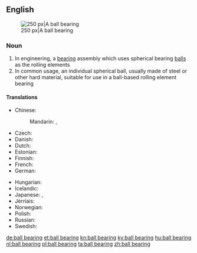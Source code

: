 ==English==
{{wikipedia|Ball bearing}}
[[Image:Four-point-contact-bearing din628 type-qj 180-ex.png|thumb|right|250 px|A ball bearing]]

===Noun===
{{en-noun}}

# In engineering, a [[bearing]] assembly which uses spherical bearing [[ball]]s as the rolling elements
# In common usage, an individual spherical ball, usually made of steel or other hard material, suitable for use in a ball-based rolling element bearing

====Translations====
{{trans-top|bearing assembly with spherical balls}}
* Chinese:
*: Mandarin: {{t|cmn|滾珠軸承|sc=Hani}}, {{t|cmn|滚珠轴承|tr=gǔnzhū zhóuchéng|sc=Hani}}
* Czech: {{t-|cs|kuličkové ložisko|n}}
* Danish: {{t-|da|kugleleje}}
* Dutch: {{t+|nl|kogellager|n}}
* Estonian: {{t-|et|kuullaager}}
* Finnish: {{t+|fi|kuulalaakeri}}
* French: {{t-|fr|roulement mécanique|m}}
* German: {{t+|de|Kugellager|n}}
{{trans-mid}}
* Hungarian: {{t+|hu|golyóscsapágy}}
* Icelandic: {{t-|is|kúlulega|f}}
* Japanese: {{t-|ja|玉軸受|tr=たまじくうけ, tamajikuuke|sc=Jpan}}, {{t-|ja|ボールベアリング|tr=bōrubearingu|sc=Jpan}}
* Jèrriais: {{tø|roa-jer|rouôl'lie à balles|f}}
* Norwegian: {{t-|no|julelager}}
* Polish: {{t-|pl|łożysko kulkowe|n}}
* Russian: {{t+|ru|шарикоподшипник|m|tr=šarikopodšípnik|sc=Cyrl}}
* Swedish: {{t-|sv|kullager}}
{{trans-bottom}}

[[de:ball bearing]]
[[et:ball bearing]]
[[kn:ball bearing]]
[[ky:ball bearing]]
[[hu:ball bearing]]
[[nl:ball bearing]]
[[pl:ball bearing]]
[[ta:ball bearing]]
[[zh:ball bearing]]